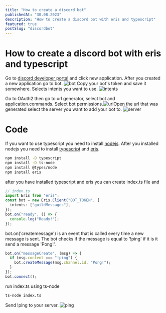 ```yaml
---
title: "How to create a discord bot"
publishedAt: "30.08.2023"
description: "How to create a discord bot with eris and typescript"
featured: true
postSlug: "discordbot"
---
```



<GoBack />

# How to create a discord bot with eris and typescript

Go to [discord developer portal](https://discord.com/developers/applications)
and click new application.
After you created a new application go to bot. ![bot](https://cdn.jsdelivr.net/gh/wiktrek/wiktrekxyz/data/images/discord/bot.png)
Copy your bot's token and save it somewhere. Selects intents you want to use.
![intents](https://cdn.jsdelivr.net/gh/wiktrek/wiktrekxyz/data/images/discord/intents.png)

Go to OAuth2 then go to url generator, select bot and application.commands.
Select bot permissions.![url](https://cdn.jsdelivr.net/gh/wiktrek/wiktrekxyz/data/images/discord/url.png)Open the url that was
generated select the server you want to add your bot to.
![server](https://cdn.jsdelivr.net/gh/wiktrek/wiktrekxyz/data/images/discord/server.png)

# Code

If you want to use typescript you need to install
[nodejs](https://nodejs.org/en). After you installed nodejs you need to install
[typescript](https://www.typescriptlang.org/) and
[eris](https://abal.moe/Eris/).

```bash
npm install -D typescript
npm install -D ts-node
npm install @types/node
npm install eris
```

after you have installed typescript and eris you can create index.ts file and

```typescript
// index.ts
import Eris from "eris";
const bot = new Eris.Client("BOT_TOKEN", {
  intents: ["guildMessages"],
});
bot.on("ready", () => {
  console.log("Ready!");
});
```

bot.on('createmessage') is an event that is called every time a new message is
sent. The bot checks if the message is equal to '!ping' if it is it send a
message 'Pong!'.

```typescript
bot.on("messageCreate", (msg) => {
  if (msg.content === "!ping") {
    bot.createMessage(msg.channel.id, "Pong!");
  }
});
bot.connect();
```

run index.ts using ts-node

```bash
ts-node index.ts
```

Send !ping to your server. ![ping](https://cdn.jsdelivr.net/gh/wiktrek/wiktrekxyz/data/images/discord/ping.png)
